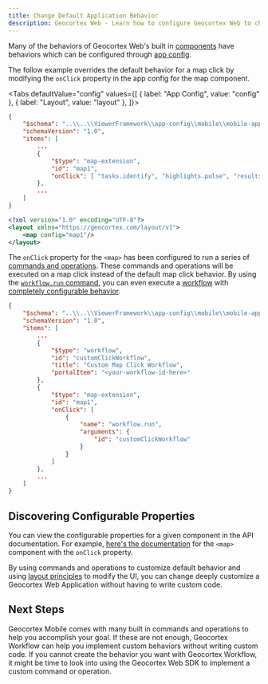 ```yaml
---
title: Change Default Application Behavior
description: Geocortex Web - Learn how to configure Geocortex Web to change default application behavior
---
```



Many of the behaviors of Geocortex Web's built in [components](concepts-components-services.mdx) have behaviors which can be configured through [app config](concepts-app-config.mdx).

The follow example overrides the default behavior for a map click by modifying the `onClick` property in the app config for the map component.

<Tabs
  defaultValue="config"
  values={[
    { label: "App Config", value: "config" },
    { label: "Layout", value: "layout" },
  ]}>
<TabItem value="config">

```json
{
    "$schema": "..\\..\\ViewerFramework\\app-config\\mobile\\mobile-app-config.schema.json",
    "schemaVersion": "1.0",
    "items": [
        ...
        {
            "$type": "map-extension",
            "id": "map1",
            "onClick": [ "tasks.identify", "highlights.pulse", "results.display" ]
        },
        ...
    ]
}
```

</TabItem>
<TabItem value="layout">

```xml
<?xml version="1.0" encoding="UTF-8"?>
<layout xmlns="https://geocortex.com/layout/v1">
    <map config="map1"/>
</layout>
```

</TabItem>
</Tabs>

The `onClick` property for the `<map>` has been configured to run a series of [commands and operations](concepts-commands-operations.mdx). These commands and operations will be executed on a map click instead of the default map click behavior. By using the [`workflow.run` command](api-commands-operations.mdx#workflowrun), you can even execute a [workflow](https://docs.geocortex.com/workflow/latest/help/Default.htm#wf5/help/geocortex-workflow.htm#Introduction_to_Geocortex_Workflow%3FTocPath%3D%250A%2520%2520%2520%2520%2520%2520%2520%2520%2520%2520%2520%2520Introduction%2520to%2520Geocortex%2520Workflow%7C_____0) with [completely configurable behavior](usecases-display-custom-form.mdx).

```json
{
    "$schema": "..\\..\\ViewerFramework\\app-config\\mobile\\mobile-app-config.schema.json",
    "schemaVersion": "1.0",
    "items": [
        ...
        {
            "$type": "workflow",
            "id": "customClickWorkflow",
            "title": "Custom Map Click Workflow",
            "portalItem": "<your-workflow-id-here>"
        },
        {
            "$type": "map-extension",
            "id": "map1",
            "onClick": [
                {
                    "name": "workflow.run",
                    "arguments": {
                        "id": "customClickWorkflow"
                    }
                }
            ]
        },
        ...
    ]
}
```

## Discovering Configurable Properties

You can view the configurable properties for a given component in the API documentation. For example, [here's the documentation](api-components.mdx#map) for the `<map>` component with the `onClick` property.

By using commands and operations to customize default behavior and using [layout principles](concepts-layout.mdx) to modify the UI, you can change deeply customize a Geocortex Web Application without having to write custom code.

## Next Steps

Geocortex Mobile comes with many built in commands and operations to help you accomplish your goal. If these are not enough, Geocortex Workflow can help you implement custom behaviors without writing custom code. If you cannot create the behavior you want with Geocortex Workflow, it might be time to look into using the Geocortex Web SDK to implement a custom command or operation.

<!-- Add search behavior use case once complete -->

<UseCaseContainer>
    <UseCaseCard
        title="Commands and Operations"
        description="Learn more about commands and operations"
        link="usecases-concepts-commands-operations"
    />
    <UseCaseCard
        title="Geocortex Workflow"
        description="Learn more about Geocortex Workflow"
        link="../workflow/overview"
    />
    <UseCaseCard
        title="Implement Custom Command/Operation"
        description="Implement a custom Command/Operation with the Geocortex Web SDK"
        link="implement-command-operation"
    />
</UseCaseContainer>
